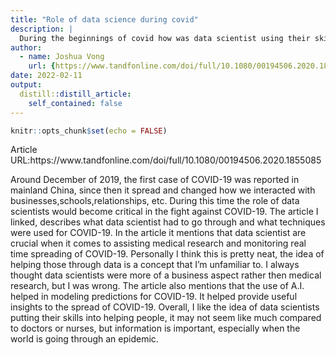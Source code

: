 ```yaml
---
title: "Role of data science during covid"
description: |
  During the beginnings of covid how was data scientist using their skills?
author:
  - name: Joshua Vong
    url: {https://www.tandfonline.com/doi/full/10.1080/00194506.2020.1855085}
date: 2022-02-11
output:
  distill::distill_article:
    self_contained: false
---
```



```r
knitr::opts_chunk$set(echo = FALSE)
```

Article URL:https://www.tandfonline.com/doi/full/10.1080/00194506.2020.1855085

Around December of 2019, the first case of COVID-19 was reported in mainland China, since then it spread and changed how we interacted with businesses,schools,relationships, etc. During this time the role of data scientists would become critical in the fight against COVID-19. The article I linked, describes what data scientist had to go through and what techniques were used for COVID-19. In the article it mentions that data scientist are crucial when it comes to assisting medical research and monitoring real time spreading of COVID-19. Personally I think this is pretty neat, the idea of helping those through data is a concept that I'm unfamiliar to. I always thought data scientists were more of a business aspect rather then medical research, but I was wrong. The article also mentions that the use of A.I. helped in modeling predictions for COVID-19. It helped provide useful insights to the spread of COVID-19. Overall, I like the idea of data scientists putting their skills into helping people, it may not seem like much compared to doctors or nurses, but information is important, especially when the world is going through an epidemic.


